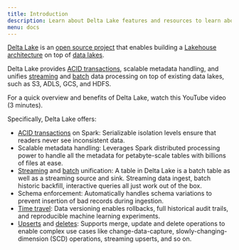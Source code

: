 ```yaml
---
title: Introduction
description: Learn about Delta Lake features and resources to learn about Delta Lake.
menu: docs
---
```


[Delta Lake](https://delta.io) is an [open source
project](https://github.com/delta-io/delta) that enables building a [Lakehouse
architecture](https://databricks.com/blog/2020/01/30/what-is-a-data-lakehouse.html)
on top of [data lakes](https://databricks.com/discover/data-lakes/introduction).

Delta Lake provides [ACID transactions](concurrency-control.md), scalable
metadata handling, and unifies [streaming](delta-streaming.md) and
[batch](delta-batch.md) data processing on top of existing data lakes, such as
S3, ADLS, GCS, and HDFS.

For a quick overview and benefits of Delta Lake, watch this YouTube video (3
minutes).

Specifically, Delta Lake offers:

- [ACID transactions](concurrency-control.md) on Spark: Serializable isolation
  levels ensure that readers never see inconsistent data.
- Scalable metadata handling: Leverages Spark distributed processing power to
  handle all the metadata for petabyte-scale tables with billions of files at
  ease.
- [Streaming](delta-streaming.md) and [batch](delta-batch.md) unification: A
  table in Delta Lake is a batch table as well as a streaming source and sink.
  Streaming data ingest, batch historic backfill, interactive queries all just
  work out of the box.
- Schema enforcement: Automatically handles schema variations to prevent
  insertion of bad records during ingestion.
- [Time travel](delta-batch.md#deltatimetravel): Data versioning enables
  rollbacks, full historical audit trails, and reproducible machine learning
  experiments.
- [Upserts](delta-update.md#delta-merge) and
  [deletes](delta-update.md#delta-delete): Supports merge, update and delete
  operations to enable complex use cases like change-data-capture,
  slowly-changing-dimension (SCD) operations, streaming upserts, and so on.
